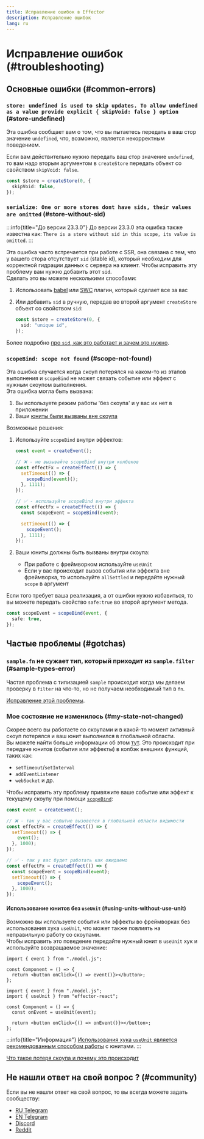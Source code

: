 ```yaml
---
title: Исправление ошибок в Effector
description: Исправление ошибок
lang: ru
---
```



# Исправление ошибок (#troubleshooting)

## Основные ошибки (#common-errors)

### `store: undefined is used to skip updates. To allow undefined as a value provide explicit { skipVoid: false } option` (#store-undefined)

Эта ошибка сообщает вам о том, что вы пытаетесь передать в ваш стор значение `undefined`, что, возможно, является некорректным поведением.

Если вам действительно нужно передать ваш стор значение `undefined`, то вам надо вторым аргументом в `createStore` передать объект со свойством `skipVoid: false`.

```ts
const $store = createStore(0, {
  skipVoid: false,
});
```

### `serialize: One or more stores dont have sids, their values are omitted` (#store-without-sid)

:::info{title="До версии 23.3.0"}
До версии 23.3.0 эта ошибка также известна как: `There is a store without sid in this scope, its value is omitted`.
:::

Эта ошибка часто встречается при работе с SSR, она связана с тем, что у вашего стора отсутствует `sid` (stable id), который необходим для корректной гидрации данных с сервера на клиент.
Чтобы исправить эту проблему вам нужно добавить этот `sid`.<br/>
Сделать это вы можете несколькими способами:

1. Использовать [babel](/ru/api/effector/babel-plugin/) или [SWC](/ru/api/effector/swc-plugin/) плагин, который сделает все за вас
2. Или добавить `sid` в ручную, передав во второй аргумент `createStore` объект со свойством `sid`:

   ```ts
   const $store = createStore(0, {
     sid: "unique id",
   });
   ```

Более подробно [про `sid`, как это работает и зачем это нужно](/ru/explanation/sids).

### `scopeBind: scope not found` (#scope-not-found)

Эта ошибка случается когда скоуп потерялся на каком-то из этапов выполнения и `scopeBind` не может связать событие или эффект с нужным скоупом выполнения.<br/>
Эта ошибка могла быть вызвана:

1. Вы используете режим работы 'без скоупа' и у вас их нет в приложении
2. Ваши [юниты были вызваны вне скоупа](#using-units-without-use-unit)

Возможные решения:

1. Используйте `scopeBind` внутри эффектов:

   ```ts
   const event = createEvent();

   // ❌ - не вызывайте scopeBind внутри колбеков
   const effectFx = createEffect(() => {
     setTimeout(() => {
       scopeBind(event)();
     }, 1111);
   });

   // ✅ - используйте scopeBind внутри эффекта
   const effectFx = createEffect(() => {
     const scopeEvent = scopeBind(event);

     setTimeout(() => {
       scopeEvent();
     }, 1111);
   });
   ```

2. Ваши юниты должны быть вызваны внутри скоупа:
   - При работе с фреймворком используйте `useUnit`
   - Если у вас происходит вызов события или эффекта вне фреймворка, то используйте `allSettled` и передайте нужный `scope` в аргумент

Если того требует ваша реализация, а от ошибки нужно избавиться, то вы можете передать свойство `safe:true` во второй аргумент метода.

```ts
const scopeEvent = scopeBind(event, {
  safe: true,
});
```

## Частые проблемы (#gotchas)

### `sample.fn` не сужает тип, который приходит из `sample.filter` (#sample-types-error)

Частая проблема с типизацией `sample` происходит когда мы делаем проверку в `filter` на что-то, но не получаем необходимый тип в `fn`.

[Исправление этой проблемы](/ru/essentials/typescript#typing-sample-filter-and-fn).

### Мое состояние не изменилось (#my-state-not-changed)

Скорее всего вы работаете со скоупами и в какой-то момент активный скоуп потерялся и ваш юнит выполнился в глобальной области.<br/>
Вы можете найти больше информации об этом [тут](/ru/advanced/work-with-scope).
Это происходит при передаче юнитов (события или эффекты) в колбэк внешних функций, таких как:

- `setTimeout`/`setInterval`
- `addEventListener`
- `webSocket` и др.

Чтобы исправить эту проблему привяжите ваше событие или эффект к текущему скоупу при помощи [`scopeBind`](/ru/api/effector/scopeBind):

```ts
const event = createEvent();

// ❌ - так у вас событие вызовется в глобальной области видимости
const effectFx = createEffect(() => {
  setTimeout(() => {
    event();
  }, 1000);
});

// ✅ - так у вас будет работать как ожидаемо
const effectFx = createEffect(() => {
  const scopeEvent = scopeBind(event);
  setTimeout(() => {
    scopeEvent();
  }, 1000);
});
```

#### Использование юнитов без `useUnit` (#using-units-without-use-unit)

Возможно вы используете события или эффекты во фреймворках без использования хука `useUnit`, что может также повлиять на неправильную работу со скоупами.<br/>
Чтобы исправить это поведение передайте нужный юнит в `useUnit` хук и используйте возвращаемое значение:

<Tabs>
<TabItem label="❌ Неверно">

```tsx
import { event } from "./model.js";

const Component = () => {
  return <button onClick={() => event()}></button>;
};
```

</TabItem>
<TabItem label="✅ Верно">

```tsx
import { event } from "./model.js";
import { useUnit } from "effector-react";

const Component = () => {
  const onEvent = useUnit(event);

  return <button onClick={() => onEvent()}></button>;
};
```

</TabItem>
</Tabs>

:::info{title="Информация"}
[Использования хука `useUnit` является рекомендованным способом работы](/ru/guides/best-practices#use-unit) с юнитами.
:::

[Что такое потеря скоупа и почему это происходит](/ru/api/effector/Scope#scope-loss)

## Не нашли ответ на свой вопрос ? (#community)

Если вы не нашли ответ на свой вопрос, то вы всегда можете задать сообществу:

- [RU Telegram](https://t.me/effector_ru)
- [EN Telegram](https://t.me/effector_en)
- [Discord](https://discord.gg/t3KkcQdt)
- [Reddit](https://www.reddit.com/r/effectorjs/)
